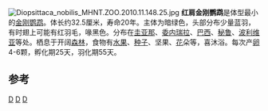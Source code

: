{{Speciesbox
| taxon = Diopsittaca nobilis
| status = LC
| status_system = IUCN3.1
| status_ref = <ref>{{IUCN|id=22685642 |title=''Diopsittaca nobilis'' |assessors=[[BirdLife_International|BirdLife International]] |version=2013.2 |year=2012 |accessdate=26 November 2013}}</ref>
| image = Diopsittaca nobilis -pet-2-4c.JPG
| range_map = Diopsittaca nobilisVC-s.jpg
| range_map_caption = 红肩金刚鹦鹉分布图
}}
[[File:Diopsittaca_nobilis_MHNT.ZOO.2010.11.148.25.jpg|thumb]]
'''红肩金刚鹦鹉'''是体型最小的[[金刚鹦鹉|金刚鹦鹉]]。体长约32.5厘米，寿命20年。主体为暗绿色，头部分布少量蓝羽，有时翅上可能有红羽毛，喙黑色。分布在[[圭亚那|圭亚那]]、[[委内瑞拉|委内瑞拉]]、[[巴西|巴西]]、[[秘鲁|秘鲁]]、[[波利维亚|波利维亚]]等处。栖息于开阔[[森林|森林]]，食物有[[水果|水果]]、[[种子|种子]]、坚果、[[花|花]]朵等，喜沐浴。每次产[[卵|卵]]4-6颗，孵化期25天，羽化期55天。

==参考==
{{Reflist}}
{{Taxonbar}}
[[Category:鹦鹉科|D]]
[[Category:能言鳥類|D]]
[[Category:1758年描述的鳥類|D]]